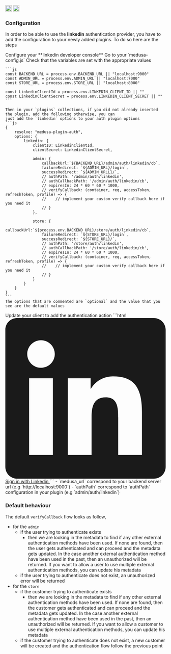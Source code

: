 <div style={{display: "flex", marginTop: "1rem"}}>
    <a style={{display: "inline"}} href="https://www.npmjs.com/package/medusa-plugin-auth"><img alt="NPM Version" src="https://img.shields.io/npm/v/medusa-plugin-auth.svg" height="20"/></a>
    <a style={{display: "inline", marginLeft: "0.5rem"}} href="https://github.com/adrien2p/medusa-plugins/tree/main/packages/medusa-plugin-auth"><img alt="NPM Version" src="https://img.shields.io/badge/github-%23121011.svg?style=Flat-square&logo=github&logoColor=white" height="20"/></a>
</div>

### Configuration

In order to be able to use the **linkedin** authentication provider, you have to add the configuration to your
newly added plugins. To do so here are the steps

<CircleStep index={1}>
    Configure your **linkedin developer console**
</CircleStep>

<CircleStep index={2}>
    Go to your `medusa-config.js`
</CircleStep>

<CircleStep index={3}>
    Check that the variables are set with the appropriate values

    ```js
    const BACKEND_URL = process.env.BACKEND_URL || "localhost:9000"
    const ADMIN_URL = process.env.ADMIN_URL || "localhost:7000"
    const STORE_URL = process.env.STORE_URL || "localhost:8000"

    const LinkedinClientId = process.env.LINKEDIN_CLIENT_ID || ""
    const LinkedinClientSecret = process.env.LINKEDIN_CLIENT_SECRET || ""
    ```

    Then in your `plugins` collections, if you did not already inserted the plugin, add the following otherwise, you can
    just add the `linkedin` options to your auth plugin options
    ```js
    {
        resolve: "medusa-plugin-auth",
        options: {
            linkedin: {
                clientID: LinkedinClientId,
                clientSecret: LinkedinClientSecret,

                admin: {
                    callbackUrl:`${BACKEND_URL}/admin/auth/linkedin/cb`,
                    failureRedirect: `${ADMIN_URL}/login`,
                    successRedirect: `${ADMIN_URLL}/`,
                    // authPath: '/admin/auth/linkedin',
                    // authCallbackPath: '/admin/auth/linkedin/cb',
                    // expiresIn: 24 * 60 * 60 * 1000,
                    // verifyCallback: (container, req, accessToken, refreshToken, profile) => {
                    //    // implement your custom verify callback here if you need it
                    // }
                },

                store: {
                    callbackUrl:`${process.env.BACKEND_URL}/store/auth/linkedin/cb`,
                    failureRedirect: `${STORE_URL}/login`,
                    successRedirect: `${STORE_URL}/`,
                    // authPath: '/store/auth/linkedin',
                    // authCallbackPath: '/store/auth/linkedin/cb',
                    // expiresIn: 24 * 60 * 60 * 1000,
                    // verifyCallback: (container, req, accessToken, refreshToken, profile) => {
                    //    // implement your custom verify callback here if you need it
                    // }
                }
            }
        }
    }
    ```
    The options that are commented are `optional` and the value that you see are the default values
</CircleStep>

<CircleStep index={4}>
    Update your client to add the authentication action
    ```html
    <a href="${medusa_url}/${linkedin_authPath}" type="button" class="text-white bg-[#2663eb] hover:bg-[#2663eb]/90 focus:ring-4 focus:outline-none focus:ring-[#2663eb]/50 font-medium rounded-lg text-sm px-5 py-2.5 text-center inline-flex items-center dark:focus:ring-[#2663eb]/55 mr-2 mb-2">
      <svg class="mr-2 -ml-1 w-4 h-4" aria-hidden="true" focusable="false" data-prefix="fab" data-icon="linkedin" role="img" xmlns="http://www.w3.org/2000/svg" viewBox="0 0 256 256"><path fill="currentColor" d="M218.123122,218.127392 L180.191928,218.127392 L180.191928,158.724263 C180.191928,144.559023 179.939053,126.323993 160.463756,126.323993 C140.707926,126.323993 137.685284,141.757585 137.685284,157.692986 L137.685284,218.123441 L99.7540894,218.123441 L99.7540894,95.9665207 L136.168036,95.9665207 L136.168036,112.660562 L136.677736,112.660562 C144.102746,99.9650027 157.908637,92.3824528 172.605689,92.9280076 C211.050535,92.9280076 218.138927,118.216023 218.138927,151.114151 L218.123122,218.127392 Z M56.9550587,79.2685282 C44.7981969,79.2707099 34.9413443,69.4171797 34.9391618,57.260052 C34.93698,45.1029244 44.7902948,35.2458562 56.9471566,35.2436736 C69.1040185,35.2414916 78.9608713,45.0950217 78.963054,57.2521493 C78.9641017,63.090208 76.6459976,68.6895714 72.5186979,72.8184433 C68.3913982,76.9473153 62.7929898,79.26748 56.9550587,79.2685282 M75.9206558,218.127392 L37.94995,218.127392 L37.94995,95.9665207 L75.9206558,95.9665207 L75.9206558,218.127392 Z M237.033403,0.0182577091 L18.8895249,0.0182577091 C8.57959469,-0.0980923971 0.124827038,8.16056231 -0.001,18.4706066 L-0.001,237.524091 C0.120519052,247.839103 8.57460631,256.105934 18.8895249,255.9977 L237.033403,255.9977 C247.368728,256.125818 255.855922,247.859464 255.999,237.524091 L255.999,18.4548016 C255.851624,8.12438979 247.363742,-0.133792868 237.033403,0.000790807055"></path></svg>
      Sign in with Linkedin
    </a>
    ```
    - `medusa_url` correspond to your backend server url (e.g `http://localhost:9000`)
    - `authPath` correspond to `authPath` configuration in your plugin (e.g `admin/auth/linkedin`)
</CircleStep>

### Default behaviour

The default `verifyCallback` flow looks as follow,
- for the `admin`
    - if the user trying to authenticate exists
        - then we are looking in the metadata to find if any other external authentication methods have been used.
          If none are found, then the user gets authenticated and can proceed and the metadata gets updated.
          In the case another external authentication method have been used in the past, then an unauthorized
          will be returned. If you want to allow a user to use multiple external authentication methods, you can
          update his metadata
   - if the user trying to authenticate does not exist, an unauthorized error will be returned
- for the `store`
    - if the customer trying to authenticate exists
        - then we are looking in the metadata to find if any other external authentication methods have been used.
          If none are found, then the customer gets authenticated and can proceed and the metadata gets updated.
          In the case another external authentication method have been used in the past, then an unauthorized
          will be returned. If you want to allow a customer to use multiple external authentication methods, you can
          update his metadata
   - if the customer trying to authenticate does not exist, a new customer will be created and the authentication
     flow follow the previous point